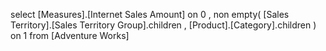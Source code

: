 select
	[Measures].[Internet Sales Amount] on 0
	, non empty(
		[Sales Territory].[Sales Territory Group].children
		, [Product].[Category].children
	) on 1
from
	[Adventure Works]